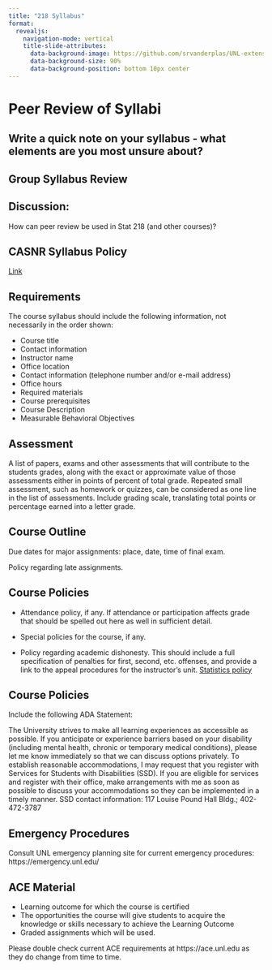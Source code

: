 ```yaml
---
title: "218 Syllabus"
format: 
  revealjs:
    navigation-mode: vertical
    title-slide-attributes:
      data-background-image: https://github.com/srvanderplas/UNL-extension-APL/blob/main/image/SimulationTheoryCartoon.png?raw=true
      data-background-size: 90%
      data-background-position: bottom 10px center
---
```


# Peer Review of Syllabi


## Write a quick note on your syllabus - what elements are you most unsure about?


## Group Syllabus Review


## Discussion:

How can peer review be used in Stat 218 (and other courses)?


## CASNR Syllabus Policy

[Link](https://unlcms.unl.edu/ianr/casnr-2/casnr-syllabus-requirements)


## Requirements

The course syllabus should include the following information, not necessarily in the order shown:

- Course title
- Contact information
- Instructor name
- Office location
- Contact information (telephone number and/or e-mail address)
- Office hours
- Required materials
- Course prerequisites
- Course Description
- Measurable Behavioral Objectives

## Assessment

A list of papers, exams and other assessments that will contribute to the students grades, along with the exact or approximate value of those assessments either in points of percent of total grade. Repeated small assessment, such as homework or quizzes, can be considered as one line in the list of assessments. Include grading scale, translating total points or percentage earned into a letter grade.

## Course Outline

Due dates for major assignments: place, date, time of final exam.

Policy regarding late assignments.

## Course Policies

- Attendance policy, if any. If attendance or participation affects grade that should be spelled out here as well in sufficient detail.

- Special policies for the course, if any.

- Policy regarding academic dishonesty. This should include a full specification of penalties for first, second, etc. offenses, and provide a link to the appeal procedures for the instructor’s unit. [Statistics policy](https://statistics.unl.edu/grade-appeals-and-academic-integrity-policy)



## Course Policies {.smaller}

Include the following ADA Statement:

The University strives to make all learning experiences as accessible as possible. If you anticipate or experience barriers based on your disability (including mental health, chronic or temporary medical conditions), please let me know immediately so that we can discuss options privately. To establish reasonable accommodations, I may request that you register with Services for Students with Disabilities (SSD). If you are eligible for services and register with their office, make arrangements with me as soon as possible to discuss your accommodations so they can be implemented in a timely manner.
SSD contact information: 117 Louise Pound Hall Bldg.; 402-472-3787

## Emergency Procedures

Consult UNL emergency planning site for current emergency procedures: https://emergency.unl.edu/

## ACE Material

- Learning outcome for which the course is certified
- The opportunities the course will give students to acquire the knowledge or skills necessary to achieve the Learning Outcome
- Graded assignments which will be used.

Please double check current ACE requirements at https://ace.unl.edu as they do change from time to time.
